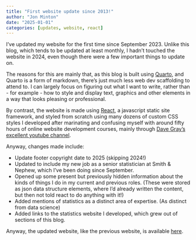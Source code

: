 ```yaml
---
title: "First website update since 2013!"
author: "Jon Minton"
date: "2025-01-01"
categories: [updates, website, react]
---
```


I've updated my website for the first time since September 2023. Unlike this blog, which tends to be updated at least monthly, I hadn't touched the website in 2024, even though there were a few important things to update on. 

The reasons for this are mainly that, as this blog is built using [Quarto](https://quarto.org/), and Quarto is a form of markdown, there's just much less web dev scaffolding to attend to. I can largely focus on figuring out what I want to write, rather than - for example - how to style and display text, graphics and other elements in a way that looks pleasing or professional.  

By contrast, the website is made using [React](https://react.dev/), a javascript static site framework, and styled from scratch using many dozens of custom CSS styles I developed after marinating and confusing myself with around fifty hours of online website development courses, mainly through [Dave Gray's excellent youtube channel](https://www.youtube.com/@DaveGrayTeachesCode).

Anyway, changes made include: 

- Update footer copyright date to 2025 (skipping 2024!)
- Updated to include my new job as a senior statistician at Smith & Nephew, which I've been doing since September. 
- Opened up some present but previously hidden information about the kinds of things I do in my current and previous roles. (These were stored as json data structure elements, where I'd already written the content, but then not told react to do anything with it!)
- Added mentions of statistics as a distinct area of expertise. (As distinct from data science)
- Added links to the statistics website I developed, which grew out of sections of this blog. 

Anyway, the updated website, like the previous website, is available [here](https://jonminton.net). 

